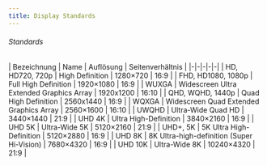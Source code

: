 ```yaml
---
title: Display Standards
---
```




###### Standards

| Bezeichnung | Name | Auflösung | Seitenverhältnis |
|-|-|-|-|-|
| HD, HD720, 720p | High Definition | 1280×720 | 16:9 |
| FHD, HD1080, 1080p | Full High Definition | 1920×1080 | 16:9 |
| WUXGA | Widescreen Ultra Extended Graphics Array | 1920x1200 | 16:10 |
| QHD, WQHD, 1440p | Quad High Definition | 2560x1440 | 16:9 |
| WQXGA | Widescreen Quad Extended Graphics Array | 2560×1600 | 16:10 |
| UWQHD | Ultra-Wide Quad HD | 3440×1440 | 21:9 |
| UHD 4K | Ultra High-Definition | 3840×2160 | 16:9 |
| UHD 5K | Ultra-Wide 5K | 5120×2160 | 21:9 |
| UHD+, 5K | 5K Ultra High-Definition | 5120×2880 | 16:9 |
| UHD 8K | 8K Ultra-high-definition (Super Hi-Vision) | 7680×4320 | 16:9 |
| UHD 10K | Ultra-Wide 8K | 10240×4320 | 21:9 |
